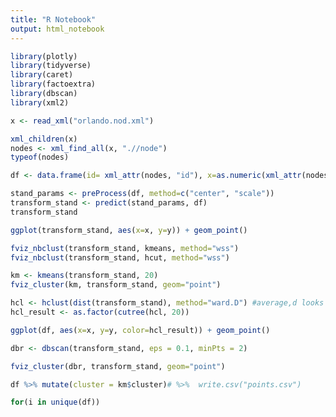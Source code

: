 ```yaml
---
title: "R Notebook"
output: html_notebook
---
```


```r
library(plotly)
library(tidyverse)
library(caret)
library(factoextra)
library(dbscan)
library(xml2)
```

```r
x <- read_xml("orlando.nod.xml")

xml_children(x)
nodes <- xml_find_all(x, ".//node")
typeof(nodes)

df <- data.frame(id= xml_attr(nodes, "id"), x=as.numeric(xml_attr(nodes, "x")), y=as.numeric(xml_attr(nodes, "y"))) %>% select(c(x, y))

```
```r
stand_params <- preProcess(df, method=c("center", "scale"))
transform_stand <- predict(stand_params, df)
transform_stand

ggplot(transform_stand, aes(x=x, y=y)) + geom_point()

```

```r


fviz_nbclust(transform_stand, kmeans, method="wss")
fviz_nbclust(transform_stand, hcut, method="wss")

```
```r
km <- kmeans(transform_stand, 20)
fviz_cluster(km, transform_stand, geom="point") 
```
```r
hcl <- hclust(dist(transform_stand), method="ward.D") #average,d looks good
hcl_result <- as.factor(cutree(hcl, 20))

ggplot(df, aes(x=x, y=y, color=hcl_result)) + geom_point()
```
```r
dbr <- dbscan(transform_stand, eps = 0.1, minPts = 2)

fviz_cluster(dbr, transform_stand, geom="point") 

```

```r
df %>% mutate(cluster = km$cluster)# %>%  write.csv("points.csv")
```
```r
for(i in unique(df))


```

